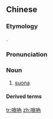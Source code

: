 {{also|唢呐}}
==Chinese==
{{zh-forms|s=唢呐}}
{{wikipedia|lang=zh}}

===Etymology===
{{bor|zh|fa|سورنا|tr=sornâ}}.

===Pronunciation===
{{zh-pron
|m=suǒnà
|c=so2 naap6
|mn=qz,xm,zz:só-la̍p
|cat=n
}}

===Noun===
{{zh-noun}}

# {{lb|zh|musical instrument}} [[suona]] {{gloss|a type of woodwind instrument}}

====Derived terms====
{{zh-der|嗩吶草|木嗩吶}}

[[tr:嗩吶]]
[[zh:嗩吶]]